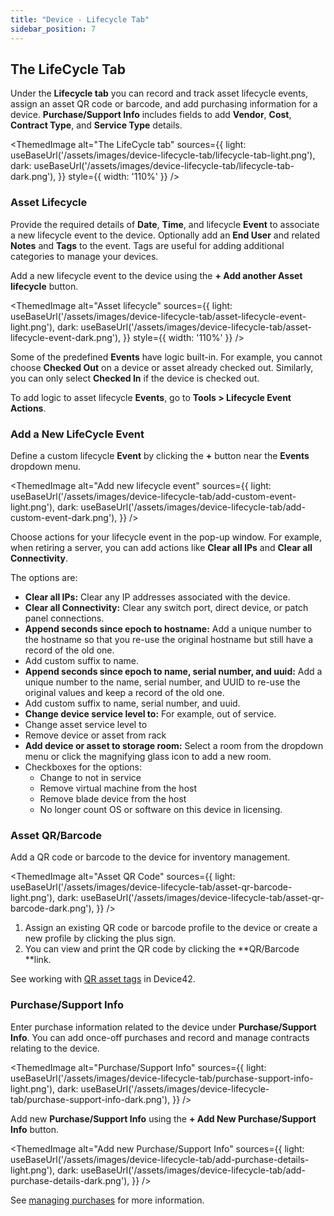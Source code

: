 ```yaml
---
title: "Device - Lifecycle Tab"
sidebar_position: 7
---
```



## The LifeCycle Tab

Under the **Lifecycle tab** you can record and track asset lifecycle events, assign an asset QR code or barcode, and add purchasing information for a device. **Purchase/Support Info** includes fields to add **Vendor**, **Cost**, **Contract Type**, and **Service Type** details.

<ThemedImage
  alt="The LifeCycle tab"
  sources={{
    light: useBaseUrl('/assets/images/device-lifecycle-tab/lifecycle-tab-light.png'),
    dark: useBaseUrl('/assets/images/device-lifecycle-tab/lifecycle-tab-dark.png'),
  }}
  style={{ width: '110%' }} 
/>

### Asset Lifecycle

Provide the required details of **Date**, **Time**, and lifecycle **Event** to associate a new lifecycle event to the device. Optionally add an **End User** and related **Notes** and **Tags** to the event. Tags are useful for adding additional categories to manage your devices.

Add a new lifecycle event to the device using the **+ Add another Asset lifecycle** button. 

<ThemedImage
  alt="Asset lifecycle"
  sources={{
    light: useBaseUrl('/assets/images/device-lifecycle-tab/asset-lifecycle-event-light.png'),
    dark: useBaseUrl('/assets/images/device-lifecycle-tab/asset-lifecycle-event-dark.png'),
  }}
  style={{ width: '110%' }} 
/>

Some of the predefined **Events** have logic built-in. For example, you cannot choose **Checked Out** on a device or asset already checked out. Similarly, you can only select **Checked In** if the device is checked out.

To add logic to asset lifecycle **Events**, go to **Tools > Lifecycle Event Actions**.

### Add a New LifeCycle Event

Define a custom lifecycle **Event** by clicking the **+** button near the **Events** dropdown menu.

<ThemedImage
  alt="Add new lifecycle event"
  sources={{
    light: useBaseUrl('/assets/images/device-lifecycle-tab/add-custom-event-light.png'),
    dark: useBaseUrl('/assets/images/device-lifecycle-tab/add-custom-event-dark.png'),
  }}
/>

Choose actions for your lifecycle event in the pop-up window. For example, when retiring a server, you can add actions like **Clear all IPs** and **Clear all Connectivity**.

The options are: 

- **Clear all IPs:** Clear any IP addresses associated with the device.
- **Clear all Connectivity:** Clear any switch port, direct device, or patch panel connections.
- **Append seconds since epoch to hostname:** Add a unique number to the hostname so that you re-use the original hostname but still have a record of the old one.
- Add custom suffix to name.
- **Append seconds since epoch to name, serial number, and uuid:** Add a unique number to the name, serial number, and UUID to re-use the original values and keep a record of the old one.
- Add custom suffix to name, serial number, and uuid.
- **Change device service level to:** For example, out of service.
- Change asset service level to
- Remove device or asset from rack
- **Add device or asset to storage room:** Select a room from the dropdown menu or click the magnifying glass icon to add a new room.
- Checkboxes for the options:
  - Change to not in service
  - Remove virtual machine from the host
  - Remove blade device from the host
  - No longer count OS or software on this device in licensing.

### Asset QR/Barcode

Add a QR code or barcode to the device for inventory management.

<ThemedImage
  alt="Asset QR Code"
  sources={{
    light: useBaseUrl('/assets/images/device-lifecycle-tab/asset-qr-barcode-light.png'),
    dark: useBaseUrl('/assets/images/device-lifecycle-tab/asset-qr-barcode-dark.png'),
  }}
/>

1. Assign an existing QR code or barcode profile to the device or create a new profile by clicking the plus sign.
2. You can view and print the QR code by clicking the **QR/Barcode **link.

See working with [QR asset tags](infrastructure-management/mobile-inventory/understanding-qr-and-bar-codes-in-device42.mdx) in Device42.

### Purchase/Support Info

Enter purchase information related to the device under **Purchase/Support Info**. You can add once-off purchases and record and manage contracts relating to the device. 

<ThemedImage
  alt="Purchase/Support Info"
  sources={{
    light: useBaseUrl('/assets/images/device-lifecycle-tab/purchase-support-info-light.png'),
    dark: useBaseUrl('/assets/images/device-lifecycle-tab/purchase-support-info-dark.png'),
  }}
/>

Add new **Purchase/Support Info** using the **+ Add New Purchase/Support Info** button.

<ThemedImage
  alt="Add new Purchase/Support Info"
  sources={{
    light: useBaseUrl('/assets/images/device-lifecycle-tab/add-purchase-details-light.png'),
    dark: useBaseUrl('/assets/images/device-lifecycle-tab/add-purchase-details-dark.png'),
  }}
/>

See [managing purchases](infrastructure-management/accounting/purchases.mdx) for more information.